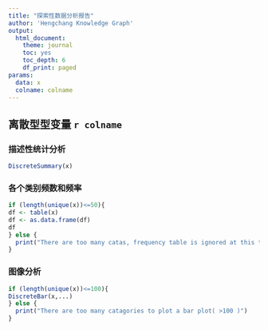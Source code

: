 ```yaml
---
title: "探索性数据分析报告"
author: 'Hengchang Knowledge Graph'
output:
  html_document: 
    theme: journal
    toc: yes
    toc_depth: 6
    df_print: paged
params:
  data: x
  colname: colname
---
```


## 离散型型变量 **`r colname`**

### 描述性统计分析 

```r
DiscreteSummary(x)
```

### 各个类别频数和频率

```r
if (length(unique(x))<=50){
df <- table(x)
df <- as.data.frame(df)
df
} else {
  print("There are too many catas, frequency table is ignored at this time")
}

```


### 图像分析

```r
if (length(unique(x))<=100){
DiscreteBar(x,...)
} else {
  print("There are too many catagories to plot a bar plot( >100 )")
}
```

